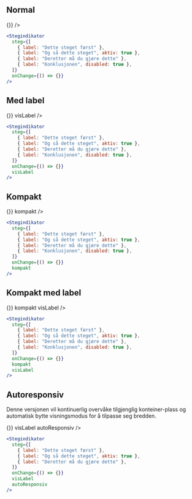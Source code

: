 
## Normal

<Example>
  <Stegindikator
    steg={[
      { label: "Dette steget først" },
      { label: "Og så dette steget", aktiv: true },
      { label: "Deretter må du gjøre dette" },
      { label: "Konklusjonen", disabled: true },
    ]}
    onChange={() => {}}
  />
</Example>

```jsx
<Stegindikator
  steg={[
    { label: "Dette steget først" },
    { label: "Og så dette steget", aktiv: true },
    { label: "Deretter må du gjøre dette" },
    { label: "Konklusjonen", disabled: true },
  ]}
  onChange={() => {}}
/>
```

## Med label

<Example>
  <Stegindikator
    steg={[
      { label: "Dette steget først" },
      { label: "Og så dette steget", aktiv: true },
      { label: "Deretter må du gjøre dette" },
      { label: "Konklusjonen", disabled: true },
    ]}
    onChange={() => {}}
    visLabel
  />
</Example>

```jsx
<Stegindikator
  steg={[
    { label: "Dette steget først" },
    { label: "Og så dette steget", aktiv: true },
    { label: "Deretter må du gjøre dette" },
    { label: "Konklusjonen", disabled: true },
  ]}
  onChange={() => {}}
  visLabel
/>
```

## Kompakt

<Example>
  <Stegindikator
    steg={[
      { label: "Dette steget først" },
      { label: "Og så dette steget", aktiv: true },
      { label: "Deretter må du gjøre dette" },
      { label: "Konklusjonen", disabled: true },
    ]}
    onChange={() => {}}
    kompakt
  />
</Example>

```jsx
<Stegindikator
  steg={[
    { label: "Dette steget først" },
    { label: "Og så dette steget", aktiv: true },
    { label: "Deretter må du gjøre dette" },
    { label: "Konklusjonen", disabled: true },
  ]}
  onChange={() => {}}
  kompakt
/>
```

## Kompakt med label

<Example>
  <Stegindikator
    steg={[
      { label: "Dette steget først" },
      { label: "Og så dette steget", aktiv: true },
      { label: "Deretter må du gjøre dette" },
      { label: "Konklusjonen", disabled: true },
    ]}
    onChange={() => {}}
    kompakt
    visLabel
  />
</Example>

```jsx
<Stegindikator
  steg={[
    { label: "Dette steget først" },
    { label: "Og så dette steget", aktiv: true },
    { label: "Deretter må du gjøre dette" },
    { label: "Konklusjonen", disabled: true },
  ]}
  onChange={() => {}}
  kompakt
  visLabel
/>
```

## Autoresponsiv

Denne versjonen vil kontinuerlig overvåke tilgjenglig konteiner-plass og automatisk
bytte visningsmodus for å tilpasse seg bredden.

<Example noscroll>
  <Stegindikator
    steg={[
      { label: "Dette steget først" },
      { label: "Og så dette steget", aktiv: true },
      { label: "Deretter må du gjøre dette" },
    ]}
    onChange={() => {}}
    visLabel
    autoResponsiv
  />
</Example>

```jsx
<Stegindikator
  steg={[
    { label: "Dette steget først" },
    { label: "Og så dette steget", aktiv: true },
    { label: "Deretter må du gjøre dette" },
  ]}
  onChange={() => {}}
  visLabel
  autoResponsiv
/>
```
